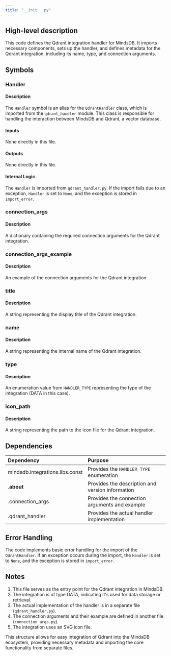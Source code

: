 ```yaml
---
title: "__init__.py"
---
```


## High-level description
This code defines the Qdrant integration handler for MindsDB. It imports necessary components, sets up the handler, and defines metadata for the Qdrant integration, including its name, type, and connection arguments.

## Symbols

### Handler
#### Description
The `Handler` symbol is an alias for the `QdrantHandler` class, which is imported from the `qdrant_handler` module. This class is responsible for handling the interaction between MindsDB and Qdrant, a vector database.

#### Inputs
None directly in this file.

#### Outputs
None directly in this file.

#### Internal Logic
The `Handler` is imported from `qdrant_handler.py`. If the import fails due to an exception, `Handler` is set to `None`, and the exception is stored in `import_error`.

### connection_args
#### Description
A dictionary containing the required connection arguments for the Qdrant integration.

### connection_args_example
#### Description
An example of the connection arguments for the Qdrant integration.

### title
#### Description
A string representing the display title of the Qdrant integration.

### name
#### Description
A string representing the internal name of the Qdrant integration.

### type
#### Description
An enumeration value from `HANDLER_TYPE` representing the type of the integration (DATA in this case).

### icon_path
#### Description
A string representing the path to the icon file for the Qdrant integration.

## Dependencies
| Dependency | Purpose |
|:-----------|:--------|
| mindsdb.integrations.libs.const | Provides the `HANDLER_TYPE` enumeration |
| .__about__ | Provides the description and version information |
| .connection_args | Provides the connection arguments and example |
| .qdrant_handler | Provides the actual handler implementation |

## Error Handling
The code implements basic error handling for the import of the `QdrantHandler`. If an exception occurs during the import, the `Handler` is set to `None`, and the exception is stored in `import_error`.

## Notes
1. This file serves as the entry point for the Qdrant integration in MindsDB.
2. The integration is of type DATA, indicating it's used for data storage or retrieval.
3. The actual implementation of the handler is in a separate file (`qdrant_handler.py`).
4. The connection arguments and their example are defined in another file (`connection_args.py`).
5. The integration uses an SVG icon file.

This structure allows for easy integration of Qdrant into the MindsDB ecosystem, providing necessary metadata and importing the core functionality from separate files.